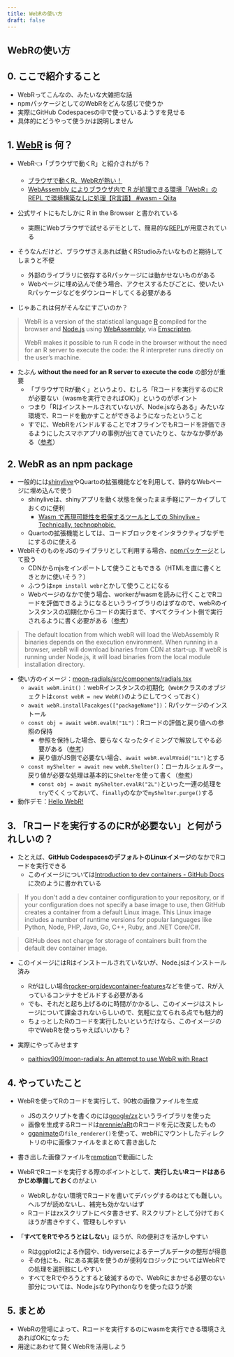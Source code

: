 ```yaml
---
title: WebRの使い方
draft: false
---
```


<div className="container mx-auto rounded-md bg-white">
<article className="grid m-4">


# WebRの使い方


## 0. ここで紹介すること

- WebRってこんなの、みたいな大雑把な話
- npmパッケージとしてのWebRをどんな感じで使うか
- 実際にGitHub Codespacesの中で使っているようすを見せる
- 具体的にどうやって使うかは説明しません


## 1. [WebR](https://docs.r-wasm.org/webr/latest/) is 何？

- WebR👈「ブラウザで動くR」と紹介されがち？
  - [ブラウザで動くR、WebRが熱い！](https://zenn.dev/eitsupi/articles/webr-is-2023)
  - [WebAssembly によりブラウザ内で R が処理できる環境「WebR」の REPL で環境構築なしに処理【R言語】 #wasm - Qiita](https://qiita.com/youtoy/items/4442145d803ad8f282a2)
- 公式サイトにもたしかに R in the Browser と書かれている
  - 実際にWebブラウザで試せるデモとして、簡易的な[REPL](https://webr.r-wasm.org/latest/)が用意されている
- そうなんだけど、ブラウザさえあれば動くRStudioみたいなものと期待してしまうと不便
  - 外部のライブラリに依存するRパッケージには動かせないものがある
  - Webページに埋め込んで使う場合、アクセスするたびごとに、使いたいRパッケージなどをダウンロードしてくる必要がある

- じゃあこれは何がそんなにすごいのか？

> WebR is a version of the statistical language [R](https://www.r-project.org/) compiled for the browser and [Node.js](https://nodejs.org/en/) using [WebAssembly](https://webassembly.org/), via [Emscripten](https://emscripten.org/).
>
> WebR makes it possible to run R code in the browser without the need for an R server to execute the code: the R interpreter runs directly on the user’s machine.

- たぶん **without the need for an R server to execute the code** の部分が重要
  - 「ブラウザでRが動く」というより、むしろ「Rコードを実行するのにRが必要ない（wasmを実行できればOK）」というのがポイント
  - つまり「Rはインストールされていないが、Node.jsならある」みたいな環境で、Rコードを動かすことができるようになったということ
  - すでに、WebRをバンドルすることでオフラインでもRコードを評価できるようにしたスマホアプリの事例が出てきていたりと、なかなか夢がある（[参考](https://x.com/_ColinFay/status/1869393532383043594)）


## 2. WebR as an npm package

- 一般的には[shinylive](https://github.com/posit-dev/r-shinylive)やQuartoの拡張機能などを利用して、静的なWebページに埋め込んで使う
  - shinyliveは、shinyアプリを動く状態を保ったまま手軽にアーカイブしておくのに便利
    - [Wasm で再現可能性を担保するツールとしての Shinylive - Technically, technophobic.](https://notchained.hatenablog.com/entry/2024/12/12/111041)
  - Quartoの拡張機能としては、コードブロックをインタラクティブなデモにするのに使える
- WebRそのものをJSのライブラリとして利用する場合、[npmパッケージ](https://www.npmjs.com/package/webr)として扱う
  - CDNからmjsをインポートして使うこともできる（HTMLを直に書くときとかに使いそう？）
  - ふつうは`npm install webr`とかして使うことになる
  - Webページのなかで使う場合、workerがwasmを読みに行くことでRコードを評価できるようになるというライブラリのはずなので、webRのインスタンスの初期化からコードの実行まで、すべてクライント側で実行されるように書く必要がある（[参考](https://docs.r-wasm.org/webr/latest/downloading.html)）

> The default location from which webR will load the WebAssembly R binaries depends on the execution environment. When running in a browser, webR will download binaries from CDN at start-up. If webR is running under Node.js, it will load binaries from the local module installation directory.

- 使い方のイメージ：[moon-radials/src/components/radials.tsx](https://github.com/paithiov909/moon-radials/blob/main/src/components/radials.tsx)
  - `await webR.init()`：webRインスタンスの初期化（`WebR`クラスのオブジェクトは`const webR = new WebR()`のようにしてつくっておく）
  - `await webR.installPacakges(["packageName"])`：Rパッケージのインストール
  - `const obj = await webR.evalR("1L")`：Rコードの評価と戻り値への参照の保持
    - 参照を保持した場合、要らなくなったタイミングで解放してやる必要がある（[参考](https://docs.r-wasm.org/webr/latest/objects.html#the-global-shelter)）
    - 戻り値がJS側で必要ない場合、`await webR.evalRVoid("1L")`とする
  - `const myShelter = await new webR.Shelter()`：ローカルシェルター。戻り値が必要な処理は基本的に`Shelter`を使って書く（[参考](https://docs.r-wasm.org/webr/latest/objects.html#using-tryfinally-with-a-local-shelter)）
    - `const obj = await myShelter.evalR("2L")`といった一連の処理を`try`でくくっておいて、`finally`のなかで`myShelter.purge()`する
- 動作デモ：[Hello WebR!](https://paithiov909.github.io/moon-radials/)


## 3. 「Rコードを実行するのにRが必要ない」と何がうれしいの？

- たとえば、**GitHub CodespacesのデフォルトのLinuxイメージ**のなかでRコードを実行できる
  - このイメージについては[Introduction to dev containers - GitHub Docs](https://docs.github.com/en/codespaces/setting-up-your-project-for-codespaces/adding-a-dev-container-configuration/introduction-to-dev-containers#using-the-default-dev-container-configuration)に次のように書かれている

> If you don't add a dev container configuration to your repository, or if your configuration does not specify a base image to use, then GitHub creates a container from a default Linux image. This Linux image includes a number of runtime versions for popular languages like Python, Node, PHP, Java, Go, C++, Ruby, and .NET Core/C#.

> GitHub does not charge for storage of containers built from the default dev container image.

- このイメージにはRはインストールされていないが、Node.jsはインストール済み
  - Rがほしい場合[rocker-org/devcontainer-features](https://github.com/rocker-org/devcontainer-features)などを使って、Rが入っているコンテナをビルドする必要がある
  - でも、それだと起ち上げるのに時間がかかるし、このイメージはストレージについて課金されないらしいので、気軽に立てられる点でも魅力的
  - ちょっとしたRのコードを実行したいというだけなら、このイメージの中でWebRを使っちゃえばいいかも？

- 実際にやってみせます
  - [paithiov909/moon-radials: An attempt to use WebR with React](https://github.com/paithiov909/moon-radials)


## 4. やっていたこと

- WebRを使ってRのコードを実行して、90枚の画像ファイルを生成
  - JSのスクリプトを書くのには[google/zx](https://google.github.io/zx/)というライブラリを使った
  - 画像を生成するRコードは[nrennie/aRt](https://github.com/nrennie/aRt)のRコードを元に改変したもの
  - [gganimate](https://gganimate.com/)の`file_renderer()`を使って、webRにマウントしたディレクトリの中に画像ファイルをまとめて書き出した
- 書き出した画像ファイルを[remotion](https://www.remotion.dev/)で動画にした

- WebRでRコードを実行する際のポイントとして、**実行したいRコードはあらかじめ準備しておく**のがよい
  - WebRしかない環境でRコードを書いてデバッグするのはとても難しい。ヘルプが読めないし、補完も効かないはず
  - Rコードはzxスクリプトにベタ書きせず、Rスクリプトとして分けておくほうが書きやすく、管理もしやすい
- 「**すべてをRでやろうとはしない**」ほうが、Rの便利さを活かしやすい
  - Rはggplot2による作図や、tidyverseによるテーブルデータの整形が得意
  - その他にも、Rにある実装を使うのが便利なロジックについてはWebRでの処理を選択肢にしやすい
  - すべてをRでやろうとすると破滅するので、WebRにまかせる必要のない部分については、Node.jsなりPythonなりを使ったほうが楽


## 5. まとめ

- WebRの登場によって、Rコードを実行するのにwasmを実行できる環境さえあればOKになった
- 用途にあわせて賢くWebRを活用しよう



&nbsp;

</article>
</div>

